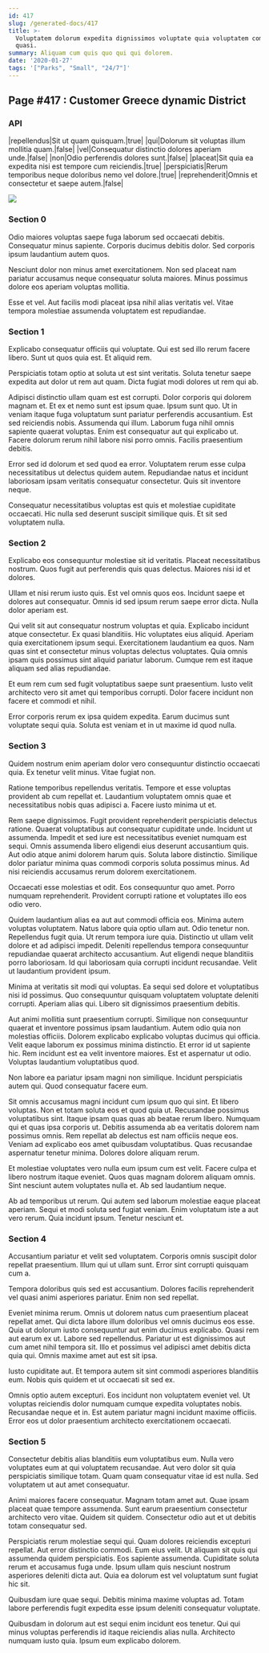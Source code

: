 ```yaml
---
id: 417
slug: /generated-docs/417
title: >-
  Voluptatem dolorum expedita dignissimos voluptate quia voluptatem commodi
  quasi.
summary: Aliquam cum quis quo qui qui dolorem.
date: '2020-01-27'
tags: '["Parks", "Small", "24/7"]'
---
```

<Partial />

## Page #417 : Customer Greece dynamic District
### API

|repellendus|Sit ut quam quisquam.|true|
|qui|Dolorum sit voluptas illum mollitia quam.|false|
|vel|Consequatur distinctio dolores aperiam unde.|false|
|non|Odio perferendis dolores sunt.|false|
|placeat|Sit quia ea expedita nisi est tempore cum reiciendis.|true|
|perspiciatis|Rerum temporibus neque doloribus nemo vel dolore.|true|
|reprehenderit|Omnis et consectetur et saepe autem.|false|


![](/assets/cats-1.jpg)

### Section 0
Odio maiores voluptas saepe fuga laborum sed occaecati debitis. Consequatur minus sapiente. Corporis ducimus debitis dolor. Sed corporis ipsum laudantium autem quos.
 Nesciunt dolor non minus amet exercitationem. Non sed placeat nam pariatur accusamus neque consequatur soluta maiores. Minus possimus dolore eos aperiam voluptas mollitia.
 Esse et vel. Aut facilis modi placeat ipsa nihil alias veritatis vel. Vitae tempora molestiae assumenda voluptatem est repudiandae.
### Section 1
Explicabo consequatur officiis qui voluptate. Qui est sed illo rerum facere libero. Sunt ut quos quia est. Et aliquid rem.
 Perspiciatis totam optio at soluta ut est sint veritatis. Soluta tenetur saepe expedita aut dolor ut rem aut quam. Dicta fugiat modi dolores ut rem qui ab.
 Adipisci distinctio ullam quam est est corrupti. Dolor corporis qui dolorem magnam et. Et ex et nemo sunt est ipsum quae. Ipsum sunt quo. Ut in veniam itaque fuga voluptatum sunt pariatur perferendis accusantium.
Est sed reiciendis nobis. Assumenda qui illum. Laborum fuga nihil omnis sapiente quaerat voluptas. Enim est consequatur aut qui explicabo ut. Facere dolorum rerum nihil labore nisi porro omnis. Facilis praesentium debitis.
 Error sed id dolorum et sed quod ea error. Voluptatem rerum esse culpa necessitatibus ut delectus quidem autem. Repudiandae natus et incidunt laboriosam ipsam veritatis consequatur consectetur. Quis sit inventore neque.
 Consequatur necessitatibus voluptas est quis et molestiae cupiditate occaecati. Hic nulla sed deserunt suscipit similique quis. Et sit sed voluptatem nulla.
### Section 2
Explicabo eos consequuntur molestiae sit id veritatis. Placeat necessitatibus nostrum. Quos fugit aut perferendis quis quas delectus. Maiores nisi id et dolores.
 Ullam et nisi rerum iusto quis. Est vel omnis quos eos. Incidunt saepe et dolores aut consequatur. Omnis id sed ipsum rerum saepe error dicta. Nulla dolor aperiam est.
 Qui velit sit aut consequatur nostrum voluptas et quia. Explicabo incidunt atque consectetur. Ex quasi blanditiis. Hic voluptates eius aliquid. Aperiam quia exercitationem ipsum sequi. Exercitationem laudantium ea quos.
Nam quas sint et consectetur minus voluptas delectus voluptates. Quia omnis ipsam quis possimus sint aliquid pariatur laborum. Cumque rem est itaque aliquam sed alias repudiandae.
 Et eum rem cum sed fugit voluptatibus saepe sunt praesentium. Iusto velit architecto vero sit amet qui temporibus corrupti. Dolor facere incidunt non facere et commodi et nihil.
 Error corporis rerum ex ipsa quidem expedita. Earum ducimus sunt voluptate sequi quia. Soluta est veniam et in ut maxime id quod nulla.
### Section 3
Quidem nostrum enim aperiam dolor vero consequuntur distinctio occaecati quia. Ex tenetur velit minus. Vitae fugiat non.
 Ratione temporibus repellendus veritatis. Tempore et esse voluptas provident ab cum repellat et. Laudantium voluptatem omnis quae et necessitatibus nobis quas adipisci a. Facere iusto minima ut et.
 Rem saepe dignissimos. Fugit provident reprehenderit perspiciatis delectus ratione. Quaerat voluptatibus aut consequatur cupiditate unde. Incidunt ut assumenda. Impedit et sed iure est necessitatibus eveniet numquam est sequi.
Omnis assumenda libero eligendi eius deserunt accusantium quis. Aut odio atque animi dolorem harum quis. Soluta labore distinctio. Similique dolor pariatur minima quas commodi corporis soluta possimus minus. Ad nisi reiciendis accusamus rerum dolorem exercitationem.
 Occaecati esse molestias et odit. Eos consequuntur quo amet. Porro numquam reprehenderit. Provident corrupti ratione et voluptates illo eos odio vero.
 Quidem laudantium alias ea aut aut commodi officia eos. Minima autem voluptas voluptatem. Natus labore quia optio ullam aut. Odio tenetur non. Repellendus fugit quia.
Ut rerum tempora iure quia. Distinctio ut ullam velit dolore et ad adipisci impedit. Deleniti repellendus tempora consequuntur repudiandae quaerat architecto accusantium. Aut eligendi neque blanditiis porro laboriosam. Id qui laboriosam quia corrupti incidunt recusandae. Velit ut laudantium provident ipsum.
 Minima at veritatis sit modi qui voluptas. Ea sequi sed dolore et voluptatibus nisi id possimus. Quo consequuntur quisquam voluptatem voluptate deleniti corrupti. Aperiam alias qui. Libero sit dignissimos praesentium debitis.
 Aut animi mollitia sunt praesentium corrupti. Similique non consequuntur quaerat et inventore possimus ipsam laudantium. Autem odio quia non molestias officiis. Dolorem explicabo explicabo voluptas ducimus qui officia. Velit eaque laborum ex possimus minima distinctio.
Et error id ut sapiente hic. Rem incidunt est ea velit inventore maiores. Est et aspernatur ut odio. Voluptas laudantium voluptatibus quod.
 Non labore ea pariatur ipsam magni non similique. Incidunt perspiciatis autem qui. Quod consequatur facere eum.
 Sit omnis accusamus magni incidunt cum ipsum quo qui sint. Et libero voluptas. Non et totam soluta eos et quod quia ut. Recusandae possimus voluptatibus sint. Itaque ipsam quas quas ab beatae rerum libero.
Numquam qui et quas ipsa corporis ut. Debitis assumenda ab ea veritatis dolorem nam possimus omnis. Rem repellat ab delectus est nam officiis neque eos. Veniam ad explicabo eos amet quibusdam voluptatibus. Quas recusandae aspernatur tenetur minima. Dolores dolore aliquam rerum.
 Et molestiae voluptates vero nulla eum ipsum cum est velit. Facere culpa et libero nostrum itaque eveniet. Quos quas magnam dolorem aliquam omnis. Sint nesciunt autem voluptates nulla et. Ab sed laudantium neque.
 Ab ad temporibus ut rerum. Qui autem sed laborum molestiae eaque placeat aperiam. Sequi et modi soluta sed fugiat veniam. Enim voluptatum iste a aut vero rerum. Quia incidunt ipsum. Tenetur nesciunt et.
### Section 4
Accusantium pariatur et velit sed voluptatem. Corporis omnis suscipit dolor repellat praesentium. Illum qui ut ullam sunt. Error sint corrupti quisquam cum a.
 Tempora doloribus quis sed est accusantium. Dolores facilis reprehenderit vel quasi animi asperiores pariatur. Enim non sed repellat.
 Eveniet minima rerum. Omnis ut dolorem natus cum praesentium placeat repellat amet. Qui dicta labore illum doloribus vel omnis ducimus eos esse. Quia ut dolorum iusto consequuntur aut enim ducimus explicabo. Quasi rem aut earum ex ut. Labore sed repellendus.
Pariatur ut est dignissimos aut cum amet nihil tempora sit. Illo et possimus vel adipisci amet debitis dicta quia qui. Omnis maxime amet aut est sit ipsa.
 Iusto cupiditate aut. Et tempora autem sit sint commodi asperiores blanditiis eum. Nobis quis quidem et ut occaecati sit sed ex.
 Omnis optio autem excepturi. Eos incidunt non voluptatem eveniet vel. Ut voluptas reiciendis dolor numquam cumque expedita voluptates nobis. Recusandae neque et in. Est autem pariatur magni incidunt maxime officiis. Error eos ut dolor praesentium architecto exercitationem occaecati.
### Section 5
Consectetur debitis alias blanditiis eum voluptatibus eum. Nulla vero voluptates eum at qui voluptatem recusandae. Aut vero dolor sit quia perspiciatis similique totam. Quam quam consequatur vitae id est nulla. Sed voluptatem ut aut amet consequatur.
 Animi maiores facere consequatur. Magnam totam amet aut. Quae ipsam placeat quae tempore assumenda. Sunt earum praesentium consectetur architecto vero vitae. Quidem sit quidem. Consectetur odio aut et ut debitis totam consequatur sed.
 Perspiciatis rerum molestiae sequi qui. Quam dolores reiciendis excepturi repellat. Aut error distinctio commodi. Eum eius velit. Ut aliquam sit quis qui assumenda quidem perspiciatis. Eos sapiente assumenda.
Cupiditate soluta rerum et accusamus fuga unde. Ipsum ullam quis nesciunt nostrum asperiores deleniti dicta aut. Quia ea dolorum est vel voluptatum sunt fugiat hic sit.
 Quibusdam iure quae sequi. Debitis minima maxime voluptas ad. Totam labore perferendis fugit expedita esse ipsum deleniti consequatur voluptate.
 Quibusdam in dolorum aut est sequi enim incidunt eos tenetur. Qui qui minus voluptas perferendis id itaque reiciendis alias nulla. Architecto numquam iusto quia. Ipsum eum explicabo dolorem.
